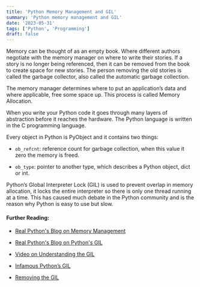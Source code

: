 ```yaml
---
title: 'Python Memory Management and GIL'
summary: 'Python memory management and GIL'
date: '2023-05-31'
tags: ['Python', 'Programming']
draft: false
---
```


Memory can be thought of as an empty book. Where different authors negotiate with the memory manager on where to write their stories. If a story is no longer being referenced, then it can be removed from the book to create space for new stories. The person removing the old stories is called the garbage collector, also called the automatic garbage collection. 

The memory manager determines where to put an application’s data and where applicable, free some space up. This process is called Memory Allocation. 

When you write your Python code it goes through many layers of abstraction before it reaches the hardware. The Python language is written in the C programming language.


Every object in Python is PyObject and it contains two things:
- `ob_refcnt`: reference count for garbage collection, when this value it zero the memory is freed.

- `ob_type`: pointer to another type, which describes a Python object, dict or int.

Python’s Global Interpreter Lock (GIL) is used to prevent overlap in memory allocation, it locks the entire interpreter so there is only one thread running at a time. This has caused much debate in the Python community and is the reason why Python is easy to use but slow. 

#### Further Reading:

- [Real Python's Blog on Memory Management](https://realpython.com/python-memory-management)

- [Real Python's Blog on Python's GIL](https://realpython.com/python-gil)

- [Video on Understanding the GIL](https://www.youtube.com/watch?v=Obt-vMVdM8s)
- [Infamous Python’s GIL](https://www.youtube.com/watch?v=KVKufdTphKs)
- [Removing the GIL](https://www.youtube.com/watch?v=P3AyI_u66Bw)

